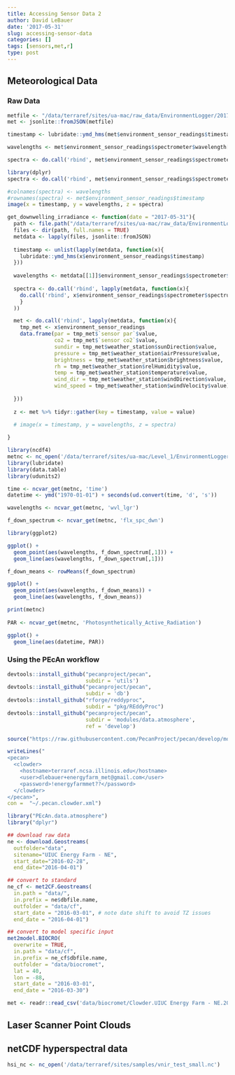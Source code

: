 ```yaml
---
title: Accessing Sensor Data 2
author: David LeBauer
date: '2017-05-31'
slug: accessing-sensor-data
categories: []
tags: [sensors,met,r]
type: post
---
```


## Meteorological Data

### Raw Data

```r
metfile <- "/data/terraref/sites/ua-mac/raw_data/EnvironmentLogger/2017-05-31/2017-05-31_12-19-38_environmentlogger.json"
met <- jsonlite::fromJSON(metfile)

timestamp <- lubridate::ymd_hms(met$environment_sensor_readings$timestamp)

wavelengths <- met$environment_sensor_readings$spectrometer$wavelength[[1]]

spectra <- do.call('rbind', met$environment_sensor_readings$spectrometer$spectrum)

library(dplyr)
spectra <- do.call('rbind', met$environment_sensor_readings$spectrometer$spectrum)

#colnames(spectra) <- wavelengths
#rownames(spectra) <- met$environment_sensor_readings$timestamp
image(x = timestamp, y = wavelengths, z = spectra)
```


```r

get_downwelling_irradiance <- function(date = "2017-05-31"){
  path <- file.path("/data/terraref/sites/ua-mac/raw_data/EnvironmentLogger", date)
  files <- dir(path, full.names = TRUE)
  metdata <- lapply(files, jsonlite::fromJSON)
  
  timestamp <- unlist(lapply(metdata, function(x){
    lubridate::ymd_hms(x$environment_sensor_readings$timestamp)
  }))
  
  wavelengths <- metdata[[1]]$environment_sensor_readings$spectrometer$wavelength[[1]]
  
  spectra <- do.call('rbind', lapply(metdata, function(x){
    do.call('rbind', x$environment_sensor_readings$spectrometer$spectrum)
    }
  ))

  met <- do.call('rbind', lapply(metdata, function(x){
    tmp_met <- x$environment_sensor_readings
    data.frame(par = tmp_met$`sensor par`$value,
               co2 = tmp_met$`sensor co2`$value,
               sundir = tmp_met$weather_station$sunDirection$value,
               pressure = tmp_met$weather_station$airPressure$value,
               brightness = tmp_met$weather_station$brightness$value,
               rh = tmp_met$weather_station$relHumidity$value,
               temp = tmp_met$weather_station$temperature$value,
               wind_dir = tmp_met$weather_station$windDirection$value,
               wind_speed = tmp_met$weather_station$windVelocity$value)
    
  })) 
  
  z <- met %>% tidyr::gather(key = timestamp, value = value)

  # image(x = timestamp, y = wavelengths, z = spectra)
  
}


```
```r
library(ncdf4)
metnc <- nc_open('/data/terraref/sites/ua-mac/Level_1/EnvironmentLogger/2017-05-16/EnvironmentLogger_lv1_2017-05-16_uamac.nc')
library(lubridate)
library(data.table)
library(udunits2)

time <- ncvar_get(metnc, 'time')
datetime <- ymd("1970-01-01") + seconds(ud.convert(time, 'd', 's'))

wavelengths <- ncvar_get(metnc, 'wvl_lgr')

f_down_spectrum <- ncvar_get(metnc, 'flx_spc_dwn')

library(ggplot2)

ggplot() + 
  geom_point(aes(wavelengths, f_down_spectrum[,1])) +
  geom_line(aes(wavelengths, f_down_spectrum[,1]))

f_down_means <- rowMeans(f_down_spectrum)

ggplot() + 
  geom_point(aes(wavelengths, f_down_means)) +
  geom_line(aes(wavelengths, f_down_means))

print(metnc)
  
PAR <- ncvar_get(metnc, 'Photosynthetically_Active_Radiation')

ggplot() +
  geom_line(aes(datetime, PAR))

```


### Using the PEcAn workflow

```r
devtools::install_github("pecanproject/pecan",  
                         subdir = 'utils')
devtools::install_github("pecanproject/pecan",  
                         subdir = 'db')
devtools::install_github("rforge/reddyproc",
                         subdir = "pkg/REddyProc")
devtools::install_github("pecanproject/pecan",  
                         subdir = 'modules/data.atmosphere',
                         ref = 'develop')

source("https://raw.githubusercontent.com/PecanProject/pecan/develop/models/biocro/R/met2model.BIOCRO.R")
```


```r
writeLines("
<pecan>
  <clowder>
    <hostname>terraref.ncsa.illinois.edu</hostname>
    <user>dlebauer+energyfarm_met@gmail.com</user>
    <password>!energyfarmmet??</password>
  </clowder>
</pecan>", 
con =  "~/.pecan.clowder.xml")
```


```r
library("PEcAn.data.atmosphere")
library("dplyr")

## download raw data
ne <- download.Geostreams(
  outfolder="data",
  sitename="UIUC Energy Farm - NE",
  start_date="2016-02-28",
  end_date="2016-04-01")

## convert to standard
ne_cf <- met2CF.Geostreams(
  in.path = "data/", 
  in.prefix = ne$dbfile.name, 
  outfolder = "data/cf",
  start_date = "2016-03-01", # note date shift to avoid TZ issues
  end_date = "2016-04-01")

## convert to model specific input
met2model.BIOCRO(
  overwrite = TRUE,
  in.path = "data/cf", 
  in.prefix = ne_cf$dbfile.name, 
  outfolder = "data/biocromet",
  lat = 40,
  lon = -88,
  start_date = "2016-03-01", 
  end_date = "2016-03-30")

met <- readr::read_csv('data/biocromet/Clowder.UIUC Energy Farm - NE.2016-02-28.2016-04-01.2016.csv')
```


## Laser Scanner Point Clouds

## netCDF hyperspectral data

```r
hsi_nc <- nc_open('/data/terraref/sites/samples/vnir_test_small.nc')

```